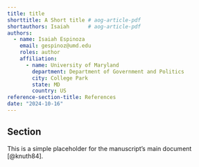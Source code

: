 ```yaml
---
title: title
shorttitle: A Short title # aog-article-pdf
shortauthors: Isaiah      # aog-article-pdf
authors:
  - name: Isaiah Espinoza
    email: gespinoz@umd.edu
    roles: author
    affiliation:
      - name: University of Maryland
        department: Department of Government and Politics
        city: College Park
        state: MD
        country: US
reference-section-title: References
date: "2024-10-16"
---
```


## Section
This is a simple placeholder for the manuscript's main document [@knuth84].
